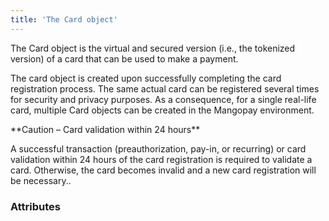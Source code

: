 ```yaml
---
title: 'The Card object'  
---
```


  

The Card object is the virtual and secured version (i.e., the tokenized version) of a card that can be used to make a payment.  

The card object is created upon successfully completing the card registration process. The same actual card can be registered several times for security and privacy purposes. As a consequence, for a single real-life card, multiple Card objects can be created in the Mangopay environment.  

<Warning>  
**Caution – Card validation within 24 hours** 
  
A successful transaction (preauthorization, pay-in, or recurring) or card validation within 24 hours of the card registration is required to validate a card. Otherwise, the card becomes invalid and a new card registration will be necessary..  
</Warning>  

### Attributes  

<ExpirationDate2 />  

<Alias />  

<CardType2 />  

<CardProvider />  

<Country4 />  

<Product />  

<BankCode />  

<Active1 />  

<Currency17 />  

<Validity />  

<UserId1 />  

<Id2 />  

<Tag3 />  

<CreationDate />  

<Fingerprint />